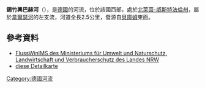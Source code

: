 {{No footnotes|time=2020-08-13T04:35:27+00:00}}
{{Coord|51.758066|N|8.048117|E|display=title}}

'''錫竹興巴赫河'''（{{lang-de|Siechenbach}}），是[[德國|德國]]的河流，位於該國西部，處於[[北萊茵-威斯特法倫州|北萊茵-威斯特法倫州]]，屬於[[韋爾瑟河|韋爾瑟河]]的左支流，河道全長2.5公里，發源自[[貝庫姆|貝庫姆]]東面。

==參考資料==
* [http://www.elwasims.nrw.de/ims/FlussWinIMS/start.htm FlussWinIMS des Ministeriums für Umwelt und Naturschutz, Landwirtschaft und Verbraucherschutz des Landes NRW] {{Wayback|url=http://www.elwasims.nrw.de/ims/FlussWinIMS/start.htm |date=20091004144649 }}
* [http://www.tim-online.nrw.de/tom-online/minimap.html?x=8.05486865426162&y=51.75766366063875&s=4084.0000001752032&h=Adresse%3A&c=Stra%DFe%3Cbr%3EPLZ%26nbsp%3BOrt diese Detailkarte]{{Dead link}} 

{{Germany-geo-stub}}
[[Category:德國河流|Category:德國河流]]